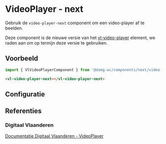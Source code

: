 
# VideoPlayer - next

Gebruik de `video-player-next` component om een video-player af te beelden.<br/>

Deze component is de nieuwe versie van het [vl-video-player](/docs/elements-video-player--documentatie) element, we raden aan om op termijn deze versie te gebruiken.

## Voorbeeld

```js
import { VlVideoPlayerComponent } from '@domg-wc/components/next/video-player';
```

```html
<vl-video-player-next></vl-video-player-next>
```

<Canvas of={VlVideoPlayerStories.VideoPlayerDefault} />

## Configuratie

<ArgTypes of={VlVideoPlayerStories.VideoPlayerDefault} />

## Referenties

### Digitaal Vlaanderen

[Documentatie Digitaal Vlaanderen - VideoPlayer](https://overheid.vlaanderen.be/webuniversum/v3/documentation/atoms/vl-ui-video-players)
